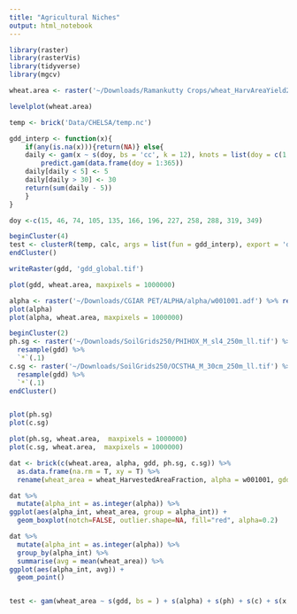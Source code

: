 ```yaml
---
title: "Agricultural Niches"
output: html_notebook
---
```


```r
library(raster)
library(rasterVis)
library(tidyverse)
library(mgcv)
```


```r
wheat.area <- raster('~/Downloads/Ramankutty Crops/wheat_HarvAreaYield2000_Geotiff/wheat_HarvAreaYield2000_Geotiff/wheat_HarvestedAreaFraction.tif')
```

```r
levelplot(wheat.area)
```

```r
temp <- brick('Data/CHELSA/temp.nc')
```

```r
gdd_interp <- function(x){
    if(any(is.na(x))){return(NA)} else{
    daily <- gam(x ~ s(doy, bs = 'cc', k = 12), knots = list(doy = c(1, 366))) %>%
        predict.gam(data.frame(doy = 1:365)) 
    daily[daily < 5] <- 5
    daily[daily > 30] <- 30
    return(sum(daily - 5))
    }
}

doy <-c(15, 46, 74, 105, 135, 166, 196, 227, 258, 288, 319, 349)

beginCluster(4)
test <- clusterR(temp, calc, args = list(fun = gdd_interp), export = 'doy')
endCluster()

writeRaster(gdd, 'gdd_global.tif')
```

```r
plot(gdd, wheat.area, maxpixels = 1000000)
```


```r
alpha <- raster('~/Downloads/CGIAR PET/ALPHA/alpha/w001001.adf') %>% resample(gdd)
plot(alpha)
plot(alpha, wheat.area, maxpixels = 1000000)

```

```r

beginCluster(2)
ph.sg <- raster('~/Downloads/SoilGrids250/PHIHOX_M_sl4_250m_ll.tif') %>%
  resample(gdd) %>%
  `*`(.1)
c.sg <- raster('~/Downloads/SoilGrids250/OCSTHA_M_30cm_250m_ll.tif') %>%
  resample(gdd) %>%
  `*`(.1)
endCluster()


plot(ph.sg)
plot(c.sg)

plot(ph.sg, wheat.area,  maxpixels = 1000000)
plot(c.sg, wheat.area,  maxpixels = 1000000)
```

```r
dat <- brick(c(wheat.area, alpha, gdd, ph.sg, c.sg)) %>% 
  as.data.frame(na.rm = T, xy = T) %>%
  rename(wheat_area = wheat_HarvestedAreaFraction, alpha = w001001, gdd = layer, ph = PHIHOX_M_sl4_250m_ll, c = OCSTHA_M_30cm_250m_ll)

dat %>%
  mutate(alpha_int = as.integer(alpha)) %>%
ggplot(aes(alpha_int, wheat_area, group = alpha_int)) +
  geom_boxplot(notch=FALSE, outlier.shape=NA, fill="red", alpha=0.2)

dat %>%
  mutate(alpha_int = as.integer(alpha)) %>%
  group_by(alpha_int) %>%
  summarise(avg = mean(wheat_area)) %>%
ggplot(aes(alpha_int, avg)) +
  geom_point()


test <- gam(wheat_area ~ s(gdd, bs = ) + s(alpha) + s(ph) + s(c) + s(x,y, bs = 'sos'), family = betar(link = 'logit'), data = dat)
```

